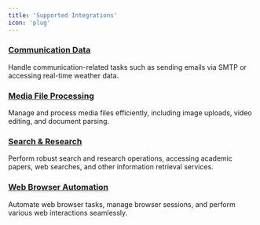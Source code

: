 ```yaml
---
title: 'Supported Integrations'
icon: 'plug'
---
```



### [Communication Data](/docs/integrations/communication_data/)

Handle communication-related tasks such as sending emails via SMTP or accessing real-time weather data.

### [Media File Processing](/docs/integrations/media_file_processing/)

Manage and process media files efficiently, including image uploads, video editing, and document parsing.

### [Search & Research](/docs/integrations/search_research/)

Perform robust search and research operations, accessing academic papers, web searches, and other information retrieval services.

### [Web Browser Automation](/docs/integrations/web_browser_automation/)

Automate web browser tasks, manage browser sessions, and perform various web interactions seamlessly.
